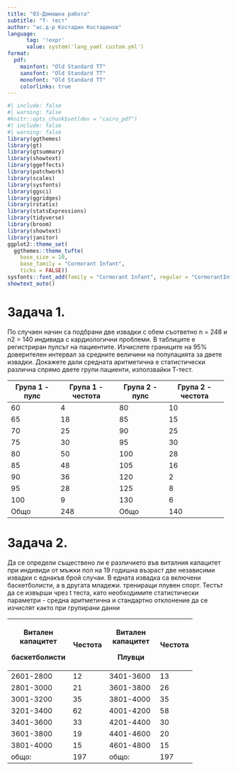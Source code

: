 ---
title: "03-Домашна работа"
subtitle: "T- тест"
author: "ас.д-р Костадин Костадинов"
language: 
      tag: '!expr'
      value: system('lang_yaml custom.yml')
format:
  pdf:
    mainfont: "Old Standard TT"
    sansfont: "Old Standard TT"
    monofont: "Old Standard TT"
    colorlinks: true
---

```{r}
#| include: false
#| warning: false
#knitr::opts_chunk$set(dev = "cairo_pdf")
#| include: false
#| warning: false
library(ggthemes)
library(gt)
library(gtsummary)
library(showtext)
library(ggeffects)
library(patchwork)
library(scales)
library(sysfonts)
library(ggsci)
library(ggridges)
library(rstatix)
library(statsExpressions)
library(tidyverse)
library(broom)
library(showtext)
library(janitor)
ggplot2::theme_set(
  ggthemes::theme_tufte(
    base_size = 10,
    base_family = "Cormorant Infant",
    ticks = FALSE))
sysfonts::font_add(family = "Cormorant Infant", regular = "CormorantInfant-Regular.ttf")
showtext_auto()
```

# Задача 1.

По случаен начин са подбрани две извадки с обем съответно n = 248 и n2 = 140 индивида с кардиологични проблеми. В таблиците е регистриран пулсът на пациентите. Изчислете границите на 95% доверителен интервал за средните величини на популацията за двете извадки. Докажете дали средната аритметична е статистически различна спрямо двете групи пациенти, използвайки Т-тест.

+----------------+-------------------+----------------+-------------------+
| Група 1 - пулс | Група 1 - честота | Група 2 - пулс | Група 2 - честота |
+================+===================+================+===================+
| 60             | 4                 | 80             | 10                |
+----------------+-------------------+----------------+-------------------+
| 65             | 18                | 85             | 15                |
+----------------+-------------------+----------------+-------------------+
| 70             | 25                | 90             | 25                |
+----------------+-------------------+----------------+-------------------+
| 75             | 30                | 95             | 30                |
+----------------+-------------------+----------------+-------------------+
| 80             | 50                | 100            | 28                |
+----------------+-------------------+----------------+-------------------+
| 85             | 48                | 105            | 16                |
+----------------+-------------------+----------------+-------------------+
| 90             | 36                | 120            | 2                 |
+----------------+-------------------+----------------+-------------------+
| 95             | 28                | 125            | 8                 |
+----------------+-------------------+----------------+-------------------+
| 100            | 9                 | 130            | 6                 |
+----------------+-------------------+----------------+-------------------+
| Общо           | 248               | Общо           | 140               |
+----------------+-------------------+----------------+-------------------+

\newpage

# Задача 2.

Да се определи съществено ли е различието във виталния капацитет при индивиди от мъжки пол на 19 годишна възраст две независими извадки с еднакъв брой случаи. В едната извадка са включени баскетболисти, а в другата младежи. трениращи плувен спорт. Тестът да се извърши чрез t теста, като необходимите статистически параметри - средна аритметична и стандартно отклонение да се изчислят както при групирани данни

+-------------------+---------+-------------------+---------+
| Витален капацитет | Честота | Витален капацитет | Честота |
|                   |         |                   |         |
| баскетболисти     |         | Плувци            |         |
+===================+=========+===================+=========+
| 2601-2800         | 12      | 3401-3600         | 13      |
+-------------------+---------+-------------------+---------+
| 2801-3000         | 21      | 3601-3800         | 26      |
+-------------------+---------+-------------------+---------+
| 3001-3200         | 35      | 3801-4000         | 35      |
+-------------------+---------+-------------------+---------+
| 3201-3400         | 62      | 4001-4200         | 58      |
+-------------------+---------+-------------------+---------+
| 3401-3600         | 33      | 4201-4400         | 30      |
+-------------------+---------+-------------------+---------+
| 3601-3800         | 19      | 4401-4600         | 20      |
+-------------------+---------+-------------------+---------+
| 3801-4000         | 15      | 4601-4800         | 15      |
+-------------------+---------+-------------------+---------+
| общо:             | 197     | общо:             | 197     |
+-------------------+---------+-------------------+---------+
